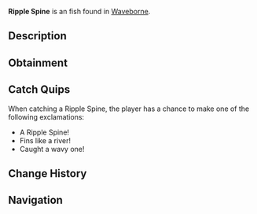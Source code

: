 {{FishInfobox
|image          = Ripple Spine.png
|rarity         = Unusual
|sea            = Second Sea
|location       = [[Waveborne]]
|sublocation    = 
|sources        = Fishing Rod
|radar_location = 
|prog_speed     = +10
|xp             = 70
|weather        = Clear
|time           = Night
|season         = Spring
|bait           = Seaweed
|base_weight    = 190
|base_value     = 140
|weight_range   = 115
|base_chance    = 60
|base_resil     = 45
}}
'''Ripple Spine''' is an {{Rarity|Unusual}} fish found in [[Waveborne]].

== Description ==
{{Description|A light blue fish with long, flowing fins and dark blue stripes, rippling through the water like a living wave.|Bestiary Entry}}

== Obtainment ==
{{Description|It glides where the currents hum softly.|Bestiary Hint}}
{{Fish Availability|
Waveborne
|top_rods      = 
Trident Rod\186381.41\153486.15;
Leviathan's Fang Rod\174516.21\95477.26;
Free Spirit Rod\165816.32\109071.84;
Azure Of Lagoon\154287.24\104434.13;
Firefly Rod\144933.31\135231.44;
Resourceful Rod\129668.24\105541.5;
Long Rod\118226.4\112884.45;
Fungal Rod\121458.49\121373.17;
Egg Rod\143673.41\132122.05;
Verdant Shear Rod\141045.24\127632.6;
Great Dreamer Rod\142620.31\124005.6;
No-Life Rod\140909.95\119712.35;
Blazebringer Rod\137468.2\120464.23;
Seraphic Rod\126366.9\104063.86;
Challenger's Rod\121999.68\102840.48;
Depthseeker Rod\121668.69\110918.51;
Rod Of The Forgotten Fang\120061.58\98086.61;
Avalanche Rod\119227.61\109198.8;
Volcanic Rod\117840.41\102699.77;
Zeus Rod\117317.79\102244.3;
Rod Of The Depths\116652.66\95661;
Ethereal Prism Rod\116232.49\78289.82;
Rod Of The Exalted One\115708.26\81004.38;
Steady Rod\111132.39\92225.55
|recommended   = Free Spirit Rod
}}

== Catch Quips ==
When catching a Ripple Spine, the player has a chance to make one of the following exclamations:
* A Ripple Spine!
* Fins like a river!
* Caught a wavy one!

== Change History ==
{{Change History|{{subst:Current Version}}}}

== Navigation ==
{{Fish Navbox|Waveborne}}